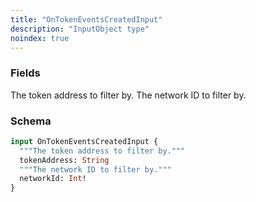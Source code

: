 ```yaml
---
title: "OnTokenEventsCreatedInput"
description: "InputObject type"
noindex: true
---
```


### Fields

<ResponseField name="tokenAddress" type="String">
  The token address to filter by.
</ResponseField>

<ResponseField name="networkId" type="Int!" required>
  The network ID to filter by.
</ResponseField>

### Schema


```graphql 
input OnTokenEventsCreatedInput {
  """The token address to filter by."""
  tokenAddress: String
  """The network ID to filter by."""
  networkId: Int!
}
```
